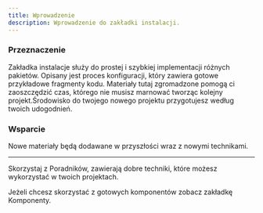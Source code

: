 ```yaml
---
title: Wprowadzenie
description: Wprowadzenie do zakładki instalacji.
---
```


### Przeznaczenie

Zakładka instalacje służy do prostej i szybkiej implementacji różnych pakietów. Opisany jest proces konfiguracji, który zawiera gotowe przykładowe fragmenty kodu. Materiały tutaj zgromadzone pomogą ci zaoszczędzić czas, którego nie musisz marnować tworząc kolejny projekt.Środowisko do twojego nowego projektu przygotujesz według twoich udogodnień.

### Wsparcie

Nowe materiały będą dodawane w przyszłości wraz z nowymi technikami.

--- 

Skorzystaj z <MDXLink href="/resources">Poradników</MDXLink>, zawierają dobre techniki, które możesz wykorzystać w twoich projektach.

Jeżeli chcesz skorzystać z gotowych komponentów zobacz zakładkę <MDXLink href="/components">Komponenty</MDXLink>.